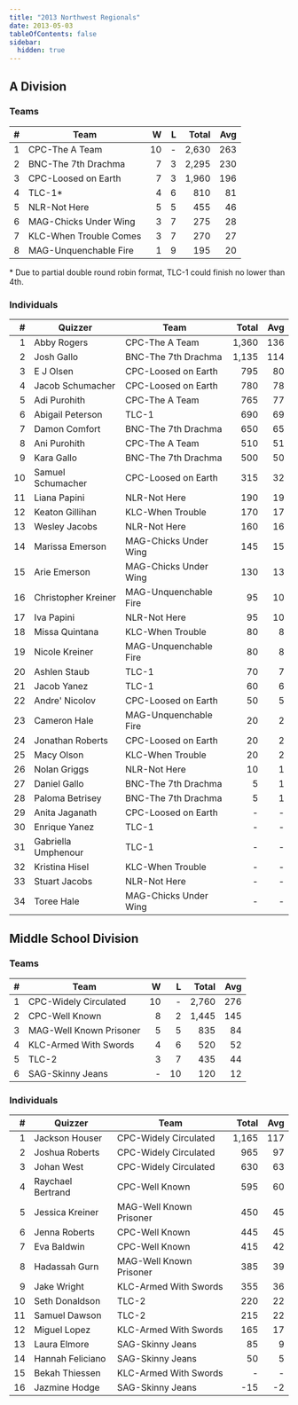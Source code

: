 ```yaml
---
title: "2013 Northwest Regionals"
date: 2013-05-03
tableOfContents: false
sidebar:
  hidden: true
---
```


## A Division

### Teams

|    # | Team                   |    W |    L | Total |  Avg |
| ---: | ---------------------- | ---: | ---: | ----: | ---: |
|    1 | CPC-The A Team         |   10 |    - | 2,630 |  263 |
|    2 | BNC-The 7th Drachma    |    7 |    3 | 2,295 |  230 |
|    3 | CPC-Loosed on Earth    |    7 |    3 | 1,960 |  196 |
|    4 | TLC-1*                 |    4 |    6 |   810 |   81 |
|    5 | NLR-Not Here           |    5 |    5 |   455 |   46 |
|    6 | MAG-Chicks Under Wing  |    3 |    7 |   275 |   28 |
|    7 | KLC-When Trouble Comes |    3 |    7 |   270 |   27 |
|    8 | MAG-Unquenchable Fire  |    1 |    9 |   195 |   20 |

\* Due to partial double round robin format, TLC-1 could finish no lower than 4th.

### Individuals

|    # | Quizzer             | Team                  | Total |  Avg |
| ---: | ------------------- | --------------------- | ----: | ---: |
|    1 | Abby Rogers         | CPC-The A Team        | 1,360 |  136 |
|    2 | Josh Gallo          | BNC-The 7th Drachma   | 1,135 |  114 |
|    3 | E J Olsen           | CPC-Loosed on Earth   |   795 |   80 |
|    4 | Jacob Schumacher    | CPC-Loosed on Earth   |   780 |   78 |
|    5 | Adi Purohith        | CPC-The A Team        |   765 |   77 |
|    6 | Abigail Peterson    | TLC-1                 |   690 |   69 |
|    7 | Damon Comfort       | BNC-The 7th Drachma   |   650 |   65 |
|    8 | Ani Purohith        | CPC-The A Team        |   510 |   51 |
|    9 | Kara Gallo          | BNC-The 7th Drachma   |   500 |   50 |
|   10 | Samuel Schumacher   | CPC-Loosed on Earth   |   315 |   32 |
|   11 | Liana Papini        | NLR-Not Here          |   190 |   19 |
|   12 | Keaton Gillihan     | KLC-When Trouble      |   170 |   17 |
|   13 | Wesley Jacobs       | NLR-Not Here          |   160 |   16 |
|   14 | Marissa Emerson     | MAG-Chicks Under Wing |   145 |   15 |
|   15 | Arie Emerson        | MAG-Chicks Under Wing |   130 |   13 |
|   16 | Christopher Kreiner | MAG-Unquenchable Fire |    95 |   10 |
|   17 | Iva Papini          | NLR-Not Here          |    95 |   10 |
|   18 | Missa Quintana      | KLC-When Trouble      |    80 |    8 |
|   19 | Nicole Kreiner      | MAG-Unquenchable Fire |    80 |    8 |
|   20 | Ashlen Staub        | TLC-1                 |    70 |    7 |
|   21 | Jacob Yanez         | TLC-1                 |    60 |    6 |
|   22 | Andre' Nicolov      | CPC-Loosed on Earth   |    50 |    5 |
|   23 | Cameron Hale        | MAG-Unquenchable Fire |    20 |    2 |
|   24 | Jonathan Roberts    | CPC-Loosed on Earth   |    20 |    2 |
|   25 | Macy Olson          | KLC-When Trouble      |    20 |    2 |
|   26 | Nolan Griggs        | NLR-Not Here          |    10 |    1 |
|   27 | Daniel Gallo        | BNC-The 7th Drachma   |     5 |    1 |
|   28 | Paloma Betrisey     | BNC-The 7th Drachma   |     5 |    1 |
|   29 | Anita Jaganath      | CPC-Loosed on Earth   |     - |    - |
|   30 | Enrique Yanez       | TLC-1                 |     - |    - |
|   31 | Gabriella Umphenour | TLC-1                 |     - |    - |
|   32 | Kristina Hisel      | KLC-When Trouble      |     - |    - |
|   33 | Stuart Jacobs       | NLR-Not Here          |     - |    - |
|   34 | Toree Hale          | MAG-Chicks Under Wing |     - |    - |

## Middle School Division

### Teams

|    # | Team                    |    W |    L | Total |  Avg |
| ---: | ----------------------- | ---: | ---: | ----: | ---: |
|    1 | CPC-Widely Circulated   |   10 |    - | 2,760 |  276 |
|    2 | CPC-Well Known          |    8 |    2 | 1,445 |  145 |
|    3 | MAG-Well Known Prisoner |    5 |    5 |   835 |   84 |
|    4 | KLC-Armed With Swords   |    4 |    6 |   520 |   52 |
|    5 | TLC-2                   |    3 |    7 |   435 |   44 |
|    6 | SAG-Skinny Jeans        |    - |   10 |   120 |   12 |

### Individuals

|    # | Quizzer           | Team                    | Total |  Avg |
| ---: | ----------------- | ----------------------- | ----: | ---: |
|    1 | Jackson Houser    | CPC-Widely Circulated   | 1,165 |  117 |
|    2 | Joshua Roberts    | CPC-Widely Circulated   |   965 |   97 |
|    3 | Johan West        | CPC-Widely Circulated   |   630 |   63 |
|    4 | Raychael Bertrand | CPC-Well Known          |   595 |   60 |
|    5 | Jessica Kreiner   | MAG-Well Known Prisoner |   450 |   45 |
|    6 | Jenna Roberts     | CPC-Well Known          |   445 |   45 |
|    7 | Eva Baldwin       | CPC-Well Known          |   415 |   42 |
|    8 | Hadassah Gurn     | MAG-Well Known Prisoner |   385 |   39 |
|    9 | Jake Wright       | KLC-Armed With Swords   |   355 |   36 |
|   10 | Seth Donaldson    | TLC-2                   |   220 |   22 |
|   11 | Samuel Dawson     | TLC-2                   |   215 |   22 |
|   12 | Miguel Lopez      | KLC-Armed With Swords   |   165 |   17 |
|   13 | Laura Elmore      | SAG-Skinny Jeans        |    85 |    9 |
|   14 | Hannah Feliciano  | SAG-Skinny Jeans        |    50 |    5 |
|   15 | Bekah Thiessen    | KLC-Armed With Swords   |     - |    - |
|   16 | Jazmine Hodge     | SAG-Skinny Jeans        |   -15 |   -2 |
